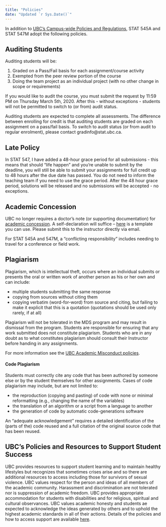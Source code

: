 ```yaml
---
title: "Policies"
date: "Updated `r Sys.Date()`"
---
```


In addition to [UBC's Campus-wide Policies and Regulations](http://www.calendar.ubc.ca/vancouver/?tree=3,0,0,0), STAT 545A and STAT 547M adopt the following policies.

## Auditing Students

Auditing students will be:

1. Graded on a Pass/Fail basis for each assignment/course activity
2. Exempted from the peer review portion of the course
3. Doing the team project as an individual project (with no other change in scope or requirements)

If you would like to audit the course, you must submit the request by 11:59 PM on Thursday March 5th, 2020. After this - without exceptions - students will not be permitted to switch to (or from) audit status.

Auditing students are expected to complete all assessments. The difference between enrolling for credit is that auditing students are graded on each assignment on a pass/fail basis. To switch to audit status (or from audit to regular enrolment), please contact gradinfo@stat.ubc.ca. 

## Late Policy

In STAT 547, I have added a 48-hour grace period for all submissions - this means that should "life happen" and you're unable to submit by the deadline, you will still be able to submit your assignments for full credit up to 48 hours after the due date has passed. 
You do not need to inform the teaching team if you need to use the grace period. 
After the 48 hour grace period, solutions will be released and no submissions will be accepted - no exceptions.

## Academic Concession

UBC no longer requires a doctor's note (or supporting documentation) for [academic concession](http://www.calendar.ubc.ca/vancouver/index.cfm?tree=3,48,0,0). A self-declaration will suffice -- [here](/concession_template.pdf) is a template you can use. Please submit this to the instructor directly via email. 

For STAT 545A and 547M, a "conflicting responsibility" includes needing to travel for a conference or field work.

## Plagiarism

Plagiarism, which is intellectual theft, occurs where an individual submits or presents the oral or written work of another person as his or her own and can include:

- multiple students submitting the same response
- copying from sources without citing them
- copying verbatim (word-for-word) from source and citing, but failing to make it explicit that this is a quotation (quotations should be used only rarely, if at all)

Plagiarism will not be tolerated in the MDS program and may result in dismissal from the program. Students are responsible for ensuring that any work submitted does not constitute plagiarism. Students who are in any doubt as to what constitutes plagiarism should consult their Instructor before handing in any assignments.

For more information see the [UBC Academic Misconduct policies](http://www.calendar.ubc.ca/vancouver/index.cfm?tree=3,54,111,959).

#### Code Plagiarism

Students must correctly cite any code that has been authored by someone else or by the student themselves for other assignments. Cases of code plagiarism may include, but are not limited to:

- the reproduction (copying and pasting) of code with none or minimal reformatting (e.g., changing the name of the variables)
- the translation of an algorithm or a script from a language to another
- the generation of code by automatic code-generations software

An “adequate acknowledgement” requires a detailed identification of the (parts of the) code reused and a full citation of the original source code that has been reused.

## UBC's Policies and Resources to Support Student Success

UBC provides resources to support student learning and to maintain healthy lifestyles but recognizes that sometimes crises arise and so there are additional resources to access including those for survivors of sexual violence. UBC values respect for the person and ideas of all members of the academic community. Harassment and discrimination are not tolerated nor is suppression of academic freedom. UBC provides appropriate accommodation for students with disabilities and for religious, spiritual and cultural observances. UBC values academic honesty and students ae expected to acknowledge the ideas generated by others and to uphold the highest academic standards in all of their actions. Details of the policies and how to access support are available [here](https://senate.ubc.ca/policies-resources-support-student-success).
